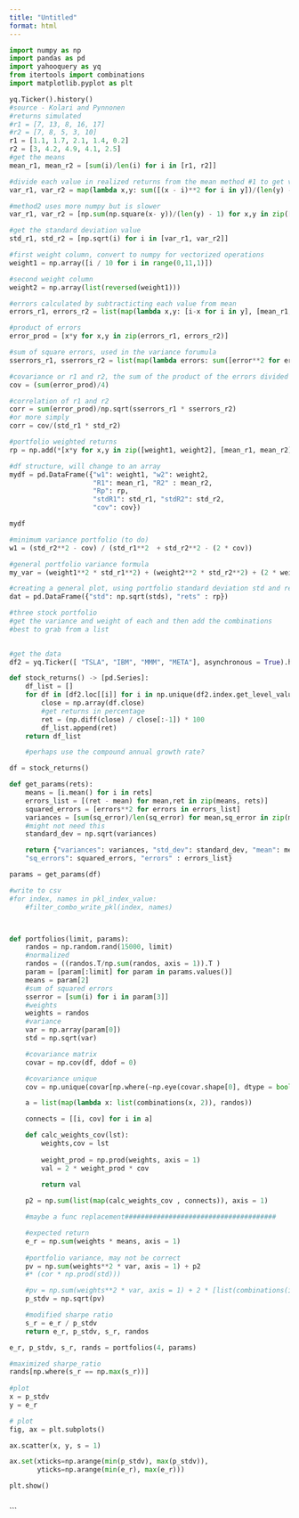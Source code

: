 ```yaml
---
title: "Untitled"
format: html
---
```


```python

import numpy as np
import pandas as pd
import yahooquery as yq
from itertools import combinations
import matplotlib.pyplot as plt

yq.Ticker().history()
#source - Kolari and Pynnonen
#returns simulated
#r1 = [7, 13, 8, 16, 17]
#r2 = [7, 8, 5, 3, 10]
r1 = [1.1, 1.7, 2.1, 1.4, 0.2]
r2 = [3, 4.2, 4.9, 4.1, 2.5]
#get the means
mean_r1, mean_r2 = [sum(i)/len(i) for i in [r1, r2]]

#divide each value in realized returns from the mean method #1 to get variance
var_r1, var_r2 = map(lambda x,y: sum([(x - i)**2 for i in y])/(len(y) - 1), [mean_r1, mean_r2], [r1, r2])

#method2 uses more numpy but is slower
var_r1, var_r2 = [np.sum(np.square(x- y))/(len(y) - 1) for x,y in zip([mean_r1, mean_r2], [r1, r2])]

#get the standard deviation value
std_r1, std_r2 = [np.sqrt(i) for i in [var_r1, var_r2]]

#first weight column, convert to numpy for vectorized operations
weight1 = np.array([i / 10 for i in range(0,11,1)])

#second weight column
weight2 = np.array(list(reversed(weight1)))

#errors calculated by subtracticting each value from mean
errors_r1, errors_r2 = list(map(lambda x,y: [i-x for i in y], [mean_r1, mean_r2], [r1, r2]))

#product of errors
error_prod = [x*y for x,y in zip(errors_r1, errors_r2)]

#sum of square errors, used in the variance forumula
sserrors_r1, sserrors_r2 = list(map(lambda errors: sum([error**2 for error in errors]), [errors_r1, errors_r2]))

#covariance or r1 and r2, the sum of the product of the errors divided by n-1
cov = (sum(error_prod)/4)

#correlation of r1 and r2
corr = sum(error_prod)/np.sqrt(sserrors_r1 * sserrors_r2)
#or more simply
corr = cov/(std_r1 * std_r2)

#portfolio weighted returns
rp = np.add(*[x*y for x,y in zip([weight1, weight2], [mean_r1, mean_r2])])

#df structure, will change to an array
mydf = pd.DataFrame({"w1": weight1, "w2": weight2,
                     "R1": mean_r1, "R2" : mean_r2,
                     "Rp": rp,
                     "stdR1": std_r1, "stdR2": std_r2,
                     "cov": cov})

mydf

#minimum variance portfolio (to do)
w1 = (std_r2**2 - cov) / (std_r1**2  + std_r2**2 - (2 * cov))

#general portfolio variance formula
my_var = (weight1**2 * std_r1**2) + (weight2**2 * std_r2**2) + (2 * weight1 * weight2 * cov)

#creating a general plot, using portfolio standard deviation std and return lists
dat = pd.DataFrame({"std": np.sqrt(stds), "rets" : rp})

#three stock portfolio
#get the variance and weight of each and then add the combinations
#best to grab from a list

    
#get the data
df2 = yq.Ticker([ "TSLA", "IBM", "MMM", "META"], asynchronous = True).history(interval="1mo", start = "2014-01-01", end = "2021-01-07")

def stock_returns() -> [pd.Series]:
    df_list = []
    for df in [df2.loc[[i]] for i in np.unique(df2.index.get_level_values(0))]:
        close = np.array(df.close)
        #get returns in percentage
        ret = (np.diff(close) / close[:-1]) * 100
        df_list.append(ret)
    return df_list

    #perhaps use the compound annual growth rate?

df = stock_returns()

def get_params(rets):
    means = [i.mean() for i in rets]
    errors_list = [(ret - mean) for mean,ret in zip(means, rets)]
    squared_errors = [errors**2 for errors in errors_list]
    variances = [sum(sq_error)/len(sq_error) for mean,sq_error in zip(means, squared_errors)]
    #might not need this
    standard_dev = np.sqrt(variances)

    return {"variances": variances, "std_dev": standard_dev, "mean": means, 
    "sq_errors": squared_errors, "errors" : errors_list}

params = get_params(df)

#write to csv   
#for index, names in pkl_index_value:
    #filter_combo_write_pkl(index, names)



def portfolios(limit, params):
    randos = np.random.rand(15000, limit)
    #normalized
    randos = ((randos.T/np.sum(randos, axis = 1)).T )
    param = [param[:limit] for param in params.values()]
    means = param[2]
    #sum of squared errors
    sserror = [sum(i) for i in param[3]]
    #weights
    weights = randos
    #variance
    var = np.array(param[0])
    std = np.sqrt(var)

    #covariance matrix
    covar = np.cov(df, ddof = 0)

    #covariance unique
    cov = np.unique(covar[np.where(~np.eye(covar.shape[0], dtype = bool))])

    a = list(map(lambda x: list(combinations(x, 2)), randos))

    connects = [[i, cov] for i in a]

    def calc_weights_cov(lst):
        weights,cov = lst
    
        weight_prod = np.prod(weights, axis = 1) 
        val = 2 * weight_prod * cov
    
        return val

    p2 = np.sum(list(map(calc_weights_cov , connects)), axis = 1)

    #maybe a func replacement######################################

    #expected return
    e_r = np.sum(weights * means, axis = 1)
    
    #portfolio variance, may not be correct
    pv = np.sum(weights**2 * var, axis = 1) + p2 
    #* (cor * np.prod(std)))

    #pv = np.sum(weights**2 * var, axis = 1) + 2 * [list(combinations(i, r = 2)) for i in randos]
    p_stdv = np.sqrt(pv)

    #modified sharpe ratio
    s_r = e_r / p_stdv
    return e_r, p_stdv, s_r, randos

e_r, p_stdv, s_r, rands = portfolios(4, params)

#maximized sharpe_ratio
rands[np.where(s_r == np.max(s_r))]
    
#plot
x = p_stdv
y = e_r

# plot
fig, ax = plt.subplots()

ax.scatter(x, y, s = 1)

ax.set(xticks=np.arange(min(p_stdv), max(p_stdv)),
       yticks=np.arange(min(e_r), max(e_r)))

plt.show()



```











```
